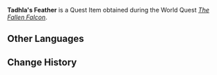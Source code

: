 {{Item Infobox
|id           = 120103
|image        = Item Tadhlas Feather.png
|type         = Quest Items
|description  = The feathers needed for a falcon to take flight. If they are plucked, then flight will become all but impossible...
|source1      = [[The Fallen Falcon]]
|memento      = Yes
}}
'''Tadhla's Feather''' is a Quest Item obtained during the World Quest ''[[The Fallen Falcon]]''.

==Other Languages==
{{Other Languages
|default_hidden = 1
|en      = Tadhla's Feather
|zhs     = 塔德菈的翎羽
|zhs_rm  = Tǎdélā de Língyǔ
|zht     = 塔德菈的翎羽
|zht_rm  = Tǎdélā de Língyǔ
|ja      = タッドラーの羽根
|ja_rm   = Taddoraa no Hane
|ko      = 타들라의 깃털
|ko_rm   = Tadeulla-ui Git'teol
|es      = Pluma de Tadla
|fr      = Plume de Tadhla
|ru      = Перо Тадлэ
|th      = ขนนกของ Tadhla
|th_rm   = Khon-nok khong Tadhla
|vi      = Lông Vũ Của Tadhla
|de      = Tadhlas Feder
|id      = Bulu Tadhla
|pt      = Pena de Tadhla
|tr      = Tadhla'nın Tüyü
|it      = Piuma di Tadhla
}}

==Change History==
{{Change History|3.4}}